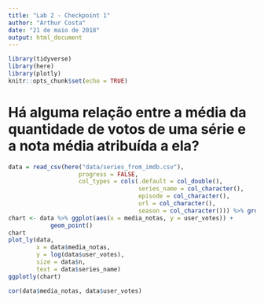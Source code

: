 ```yaml
---
title: "Lab 2 - Checkpoint 1"
author: "Arthur Costa"
date: "21 de maio de 2018"
output: html_document
---
```


```r
library(tidyverse)
library(here)
library(plotly)
knitr::opts_chunk$set(echo = TRUE)
```

# Há alguma relação entre a média da quantidade de votos de uma série e a nota média atribuída a ela?

```r
data = read_csv(here("data/series_from_imdb.csv"), 
                    progress = FALSE,
                    col_types = cols(.default = col_double(), 
                                     series_name = col_character(), 
                                     episode = col_character(), 
                                     url = col_character(),
                                     season = col_character())) %>% group_by(series_name, season) %>% summarise(media_notas = mean(user_rating), user_votes = mean(user_votes), n = n())
chart <- data %>% ggplot(aes(x = media_notas, y = user_votes)) +
            geom_point()
chart
plot_ly(data,
        x = data$media_notas,
        y = log(data$user_votes),
        size = data$n,
        text = data$series_name)
ggplotly(chart)

cor(data$media_notas, data$user_votes)
```


